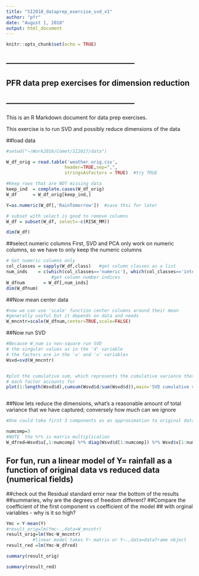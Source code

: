 ---
title: "SI2018_dataprep_exercise_svd_v1"
author: "pfr"
date: "August 1, 2018"
output: html_document
---

```{r setup, include=FALSE}
knitr::opts_chunk$set(echo = TRUE)
```

## --------------------------------------------------
##    PFR data prep exercises for dimension reduction
## --------------------------------------------------

This is an R Markdown document for data prep exercises.

This exercise is to run SVD and possibly reduce dimensions of the data


##load data
```{r load data}
#setwd("~/Work2016/Comet/SI2017/data")

W_df_orig = read.table('weather_orig.csv',
                      header=TRUE,sep=",",
                      stringsAsFactors = TRUE)  #try TRUE

#Keep rows that are NOT missing data
keep_ind  = complete.cases(W_df_orig)
W_df      = W_df_orig[keep_ind,]

Y=as.numeric(W_df[,'RainTomorrow'])  #save thsi for later

# subset with select is good to remove columns
W_df = subset(W_df, select=-c(RISK_MM))

dim(W_df)

```


##select numeric columns
First, SVD and PCA only work on numeric columns,
so we have to only keep the numeric columns


```{r get numeric columns, echo=TRUE}


# Get numeric columns only
col_classes = sapply(W_df,class)   #get column classes as a list
num_inds    = c(which(col_classes=='numeric'), which(col_classes=='integer'))
                 #get column number indices 
W_dfnum       = W_df[,num_inds]
dim(W_dfnum)

```
##Now mean center data
```{r mean center,echo=TRUE}
#now we can use 'scale' function center columns around their mean
#generally useful but it depends on data and needs
W_mncntr=scale(W_dfnum,center=TRUE,scale=FALSE)

```


##Now run SVD

```{r get SVD factorization, echo=TRUE}

#Because W_num is non-square run SVD
# the singular values as in the 'd' variable
# the factors are in the 'u' and 'v' variables
Wsvd=svd(W_mncntr)


#plot the cumulative sum, which represents the cumulative variance that 
# each factor accounts for
plot(1:length(Wsvd$d),cumsum(Wsvd$d/sum(Wsvd$d)),main='SVD cumulative variance')



```


##Now lets reduce the dimensions, what's a reasonable amount of total variance that we have captured; conversely how much can we ignore


```{r reduction, echo=TRUE}

#One could take first 3 components as an approximation to original data, for example

numcomp=3
#NOTE  the %*% is matrix multiplication
W_dfred=Wsvd$u[,1:numcomp] %*% diag(Wsvd$d[1:numcomp]) %*% Wsvd$v[1:numcomp,]


```

## For fun, run a linear model of Y= rainfall as a function of original data vs reduced data (numerical fields)

##check out the Residual standard error near the bottom of the results ##summaries, why are the degrees of freedom different?
##Compare the coefficient of the first component vs coefficient of the model ## with orginal variables - why is it so high?


```{r compare linear model on original vs reduced data}
Ymc = Y-mean(Y)
#result_orig=lm(Ymc~.,data=W_mncntr)  
result_orig=lm(Ymc~W_mncntr)  
          #linear model takes Y~ matrix or Y~.,data=dataframe object
result_red =lm(Ymc~W_dfred)

summary(result_orig)

summary(result_red)
```


